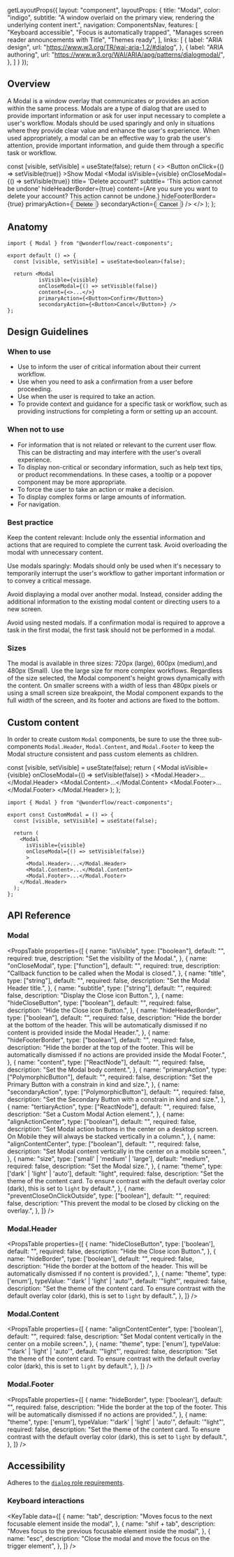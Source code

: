 
  getLayoutProps({
    layout: "component",
    layoutProps: {
      title: "Modal",
      color: "indigo",
      subtitle: "A window overlaid on the primary view, rendering the underlying content inert.",
      navigation: ComponentsNav,
      features: [
        "Keyboard accessible",
        "Focus is automatically trapped",
        "Manages screen reader announcements with Title",
        "Themes ready",
      ],
      links: [
        {
          label: "ARIA design",
          url: "https://www.w3.org/TR/wai-aria-1.2/#dialog",
        },
        {
          label: "ARIA authoring",
          url: "https://www.w3.org/WAI/ARIA/apg/patterns/dialogmodal/",
        },
      ]
    }
  });

## Overview
A Modal is a window overlay that communicates or provides an action within the same process.
Modals are a type of dialog that are used to provide important information or ask for user input necessary to complete a user's workflow.
Modals should be used sparingly and only in situations where they provide clear value and enhance the user's experience. When used appropriately, a modal can be an effective way to grab the user's attention, provide important information, and guide them through a
specific task or workflow.


  const [visible, setVisible] = useState(false);
  return (
    <>
      <Button onClick={() => setVisible(true)} >Show Modal</Button>
      <Modal
        isVisible={visible}
        onCloseModal={() => setVisible(true)}
        title= 'Delete account?'
        subtitle= 'This action cannot be undone'
        hideHeaderBorder={true}
        content={<Text size={16}>Are you sure you want to delete your account? This action cannot be undone.</Text>}
        hideFooterBorder={true}
        primaryAction={<Button>Delete</Button>}
        secondaryAction={<Button>Cancel</Button>}
        />
    </>
  );
};

<LiveArea>
  <Example />
</LiveArea>


## Anatomy

```tsx lines="1,4,7-13"
import { Modal } from "@wonderflow/react-components";

export default () => {
  const [visible, setVisible] = useState<boolean>(false);

  return <Modal
          isVisible={visible}
          onCloseModal={() => setVisible(false)}
          content={<>...</>}
          primaryAction={<Button>Confirm</Button>}
          secondaryAction={<Button>Cancel</Button>} />
};
```

## Design Guidelines

### When to use

* Use to inform the user of critical information about their current workflow.
* Use when you need to ask a confirmation from a user before proceeding.
* Use when the user is required to take an action.
* To provide context and guidance for a specific task or workflow, such as providing instructions for completing a form or setting up an account.

### When not to use

* For information that is not related or relevant to the current user flow. This can be distracting and may interfere with the user's overall experience.
* To display non-critical or secondary information, such as help text tips, or product recommendations. In these cases, a tooltip or a popover component may be more appropriate.
* To force the user to take an action or make a decision.
* To display complex forms or large amounts of information.
* For navigation.


### Best practice

Keep the content relevant: Include only the essential information and actions that are required to complete the current task. Avoid overloading the modal with unnecessary content.

Use modals sparingly: Modals should only be used when it's necessary to temporarily interrupt the user's workflow to gather important information or to convey a critical message.

Avoid displaying a modal over another modal. Instead, consider adding the additional information to the existing modal content or directing users to a new screen.

Avoid using nested modals. If a confirmation modal is required to approve a task in the first modal, the first task should not be performed in a modal.


### Sizes

The modal is available in three sizes: 720px (large), 600px (medium),and 480px (Small).
Use the large size for more complex workflows. Regardless of the size selected, the Modal component's height grows dynamically with the content.
On smaller screens with a width of less than 480px pixels or using a small screen size breakpoint, the Modal component expands to the full width of the screen, and its footer and actions are fixed to the bottom.


## Custom content

In order to create custom `Modal` components, be sure to use the three sub-components `Modal.Header`, `Modal.Content`, and `Modal.Footer` to keep the Modal structure consistent and pass custom elements as children.

  const [visible, setVisible] = useState(false);
  return (
    <Modal
      isVisible={visible}
      onCloseModal={() => setVisible(false)}
    >
      <Modal.Header>...</Modal.Header>
      <Modal.Content>...</Modal.Content>
      <Modal.Footer>...</Modal.Footer>
    </Modal.Header>
  );
};

<LiveArea>
  <CustomModal />
</LiveArea>

```tsx lines="1-15"
import { Modal } from "@wonderflow/react-components";

export const CustomModal = () => {
  const [visible, setVisible] = useState(false);

  return (
    <Modal
      isVisible={visible}
      onCloseModal={() => setVisible(false)}
      >
      <Modal.Header>...</Modal.Header>
      <Modal.Content>...</Modal.Content>
      <Modal.Footer>...</Modal.Footer>
    </Modal.Header>
  );
};
```

## API Reference

### Modal

<PropsTable
  properties={[
    {
      name: "isVisible",
      type: ["boolean"],
      default: "",
      required: true,
      description: "Set the visibility of the Modal.",
    },
    {
      name: "onCloseModal",
      type: ["function"],
      default: "",
      required: true,
      description: "Callback function to be called when the Modal is closed.",
    },
    {
      name: "title",
      type: ["string"],
      default: "",
      required: false,
      description: "Set the Modal Header title.",
    },
    {
      name: "subtitle",
      type: ["string"],
      default: "",
      required: false,
      description: "Display the Close icon Button.",
    },
    {
      name: "hideCloseButton",
      type: ["boolean"],
      default: "",
      required: false,
      description: "Hide the Close icon Button.",
    },
    {
      name: "hideHeaderBorder",
      type: ["boolean"],
      default: "",
      required: false,
      description: "Hide the border at the bottom of the header. This will be automatically dismissed if no content is provided inside the Modal Header.",
    },
    {
      name: "hideFooterBorder",
      type: ["boolean"],
      default: "",
      required: false,
      description: "Hide the border at the top of the footer. This will be automatically dismissed if no actions are provided inside the Modal Footer.",
    },
    {
      name: "content",
      type: ["ReactNode"],
      default: "",
      required: false,
      description: "Set the Modal body content.",
    },
    {
      name: "primaryAction",
      type: ["PolymorphicButton"],
      default: "",
      required: false,
      description: "Set the Primary Button with a constrain in kind and size.",
    },
    {
      name: "secondaryAction",
      type: ["PolymorphicButton"],
      default: "",
      required: false,
      description: "Set the Secondary Button with a constrain in kind and size.",
    },
    {
      name: "tertiaryAction",
      type: ["ReactNode"],
      default: "",
      required: false,
      description: "Set a Custom Modal Action element.",
    },
    {
      name: "alignActionCenter",
      type: ["boolean"],
      default: "",
      required: false,
      description: "Set Modal action buttons in the center on a desktop screen. On Mobile they will always be stacked vertically in a column.",
    },
    {
      name: "alignContentCenter",
      type: ["boolean"],
      default: "",
      required: false,
      description: "Set Modal content vertically in the center on a mobile screen.",
    },
    {
      name: "size",
      type: ['small' | 'medium' | 'large'],
      default: "medium",
      required: false,
      description: "Set the Modal size.",
    },
    {
      name: "theme",
      type: ['dark' | 'light' | 'auto'],
      default: "light",
      required: false,
      description: "Set the theme of the content card. To ensure contrast with the default overlay color (dark), this is set to `light` by default.",
    },
    {
      name: "preventCloseOnClickOutside",
      type: ["boolean"],
      default: "",
      required: false,
      description:
        "This prevent the modal to be closed by clicking on the overlay.",
    },
  ]}
/>

### Modal.Header

<PropsTable
  properties={[
    {
      name: "hideCloseButton",
      type: ['boolean'],
      default: "",
      required: false,
      description: "Hide the Close icon Button.",
    },
    {
      name: "hideBorder",
      type: ['boolean'],
      default: "",
      required: false,
      description: "Hide the border at the bottom of the header. This will be automatically dismissed if no content is provided.",
    },
    {
      name: "theme",
      type: ['enum'],
      typeValue: "'dark' | 'light' | 'auto'",
      default: '"light"',
      required: false,
      description: "Set the theme of the content card. To ensure contrast with the default overlay color (dark), this is set to `light` by default.",
    },
  ]}
/>

### Modal.Content

<PropsTable
  properties={[
    {
      name: "alignContentCenter",
      type: ['boolean'],
      default: "",
      required: false,
      description: "Set Modal content vertically in the center on a mobile screen.",
    },
    {
      name: "theme",
      type: ['enum'],
      typeValue: "'dark' | 'light' | 'auto'",
      default: '"light"',
      required: false,
      description: "Set the theme of the content card. To ensure contrast with the default overlay color (dark), this is set to `light` by default.",
    },
  ]}
/>

### Modal.Footer

<PropsTable
  properties={[
    {
      name: "hideBorder",
      type: ['boolean'],
      default: "",
      required: false,
      description: "Hide the border at the top of the footer. This will be automatically dismissed if no actions are provided.",
    },
    {
      name: "theme",
      type: ['enum'],
      typeValue: "'dark' | 'light' | 'auto'",
      default: '"light"',
      required: false,
      description: "Set the theme of the content card. To ensure contrast with the default overlay color (dark), this is set to `light` by default.",
    },
  ]}
/>

## Accessibility

Adheres to the [`dialog` role requirements](https://www.w3.org/TR/wai-aria-1.2/#dialog).

### Keyboard interactions

<KeyTable
  data={[
    {
      name: "tab",
      description: "Moves focus to the next focusable element inside the modal",
    },
    {
      name: "shif + tab",
      description:
        "Moves focus to the previous focusable element inside the modal",
    },
    {
      name: "esc",
      description: "Close the modal and move the focus on the trigger element",
    },
  ]}
/>
